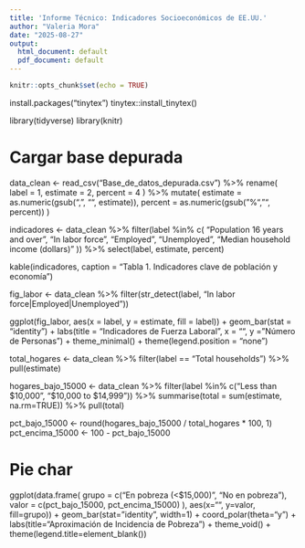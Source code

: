 ```yaml
---
title: 'Informe Técnico: Indicadores Socioeconómicos de EE.UU.'
author: "Valeria Mora"
date: "2025-08-27"
output:
  html_document: default
  pdf_document: default
---
```



```r
knitr::opts_chunk$set(echo = TRUE)
```
install.packages("tinytex")
tinytex::install_tinytex()

library(tidyverse)
library(knitr)

# Cargar base depurada
data_clean <- read_csv("Base_de_datos_depurada.csv") %>%
  rename(
    label = 1,
    estimate = 2,
    percent = 4
  ) %>%
  mutate(
    estimate = as.numeric(gsub(",", "", estimate)),
    percent = as.numeric(gsub("%", "", percent))
  )
  
  indicadores <- data_clean %>%
  filter(label %in% c(
    "Population 16 years and over",
    "In labor force",
    "Employed",
    "Unemployed",
    "Median household income (dollars)"
  )) %>%
  select(label, estimate, percent)

kable(indicadores, caption = "Tabla 1. Indicadores clave de población y economía")

fig_labor <- data_clean %>%
  filter(str_detect(label, "In labor force|Employed|Unemployed"))

ggplot(fig_labor, aes(x = label, y = estimate, fill = label)) +
  geom_bar(stat = "identity") +
  labs(title = "Indicadores de Fuerza Laboral",
       x = "",
       y = "Número de Personas") +
  theme_minimal() +
  theme(legend.position = "none")


total_hogares <- data_clean %>% filter(label == "Total households") %>% pull(estimate)

hogares_bajo_15000 <- data_clean %>%
  filter(label %in% c("Less than $10,000", "$10,000 to $14,999")) %>%
  summarise(total = sum(estimate, na.rm=TRUE)) %>%
  pull(total)

pct_bajo_15000 <- round(hogares_bajo_15000 / total_hogares * 100, 1)
pct_encima_15000 <- 100 - pct_bajo_15000

# Pie char
ggplot(data.frame(
  grupo = c("En pobreza (<$15,000)", "No en pobreza"),
  valor = c(pct_bajo_15000, pct_encima_15000)
), aes(x="", y=valor, fill=grupo)) +
  geom_bar(stat="identity", width=1) +
  coord_polar(theta="y") +
  labs(title="Aproximación de Incidencia de Pobreza") +
  theme_void() +
  theme(legend.title=element_blank())








































